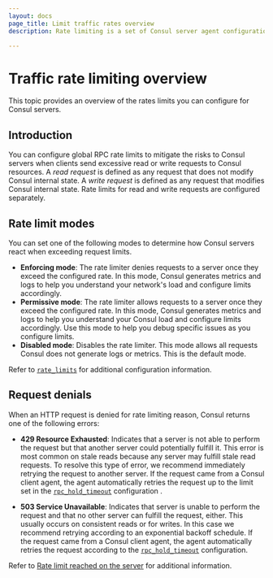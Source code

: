```yaml
---
layout: docs
page_title: Limit traffic rates overview
description: Rate limiting is a set of Consul server agent configurations that you can use to mitigate the risks to Consul servers when clients send excessive requests to Consul resources. 

---
```


# Traffic rate limiting overview

This topic provides an overview of the rates limits you can configure for Consul servers.

## Introduction
You can configure global RPC rate limits to mitigate the risks to Consul servers when clients send excessive read or write requests to Consul resources. A _read request_ is defined as any request that does not modify Consul internal state. A _write request_ is defined as any request that modifies Consul internal state. Rate limits for read and write requests are configured separately.

## Rate limit modes

You can set one of the following modes to determine how Consul servers react when exceeding request limits.
 
- **Enforcing mode**: The rate limiter denies requests to a server once they exceed the configured rate. In this mode, Consul generates metrics and logs to help you understand your network's load and configure limits accordingly. 
- **Permissive mode**: The rate limiter allows requests to a server once they exceed the configured rate. In this mode, Consul generates metrics and logs to help you understand your Consul load and configure limits accordingly. Use this mode to help you debug specific issues as you configure limits.
- **Disabled mode**: Disables the rate limiter. This mode allows all requests Consul does not generate logs or metrics. This is the default mode. 

Refer to [`rate_limits`](/consul/docs/agent/config/config-files#request_limits) for additional configuration information.

## Request denials

When an HTTP request is denied for rate limiting reason, Consul returns one of the following errors:

- **429 Resource Exhausted**: Indicates that a server is not able to perform the request but that another server could potentially fulfill it. This error is most common on stale reads because any server may fulfill stale read requests. To resolve this type of error,  we recommend immediately retrying the request to another server. If the request came from a Consul client agent, the agent automatically retries the request up to the limit set in the [`rpc_hold_timeout`](/consul/docs/agent/config/config-files#rpc_hold_timeout) configuration .

- **503 Service Unavailable**: Indicates that server is unable to perform the request and that no other server can fulfill the request, either. This usually occurs on consistent reads or for writes. In this case we recommend retrying according to an exponential backoff schedule. If the request came from a Consul client agent, the agent automatically retries the request according to the [`rpc_hold_timeout`](/consul/docs/agent/config/config-files#rpc_hold_timeout) configuration. 

Refer to [Rate limit reached on the server](/consul/docs/troubleshoot/common-errors#rate-limit-reached-on-the-server) for additional information.